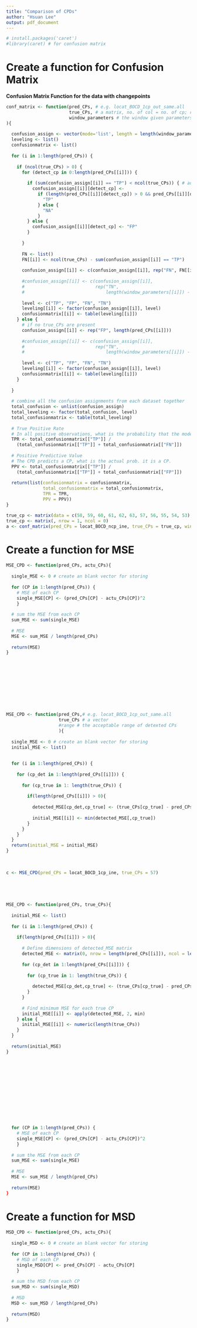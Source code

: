 ```yaml
---
title: "Comparison of CPDs"
author: "Hsuan Lee"
output: pdf_document
---
```

```r
# install.packages('caret')
#library(caret) # for confusion matrix
```

# Create a function for Confusion Matrix

**Confusion Matrix Function for the data with changepoints**
```r
conf_matrix <- function(pred_CPs, # e.g. locat_BOCD_1cp_out_same.all
                        true_CPs, # a matrix, no. of col = no. of cp; row = acceptable detected cp
                        window_parameters # the window given parameters, e.g. fixmw_send_1cp_param
){
  
  confusion_assign <- vector(mode='list', length = length(window_parameters))
  leveling <- list()
  confusionmatrix <- list()
  
  for (i in 1:length(pred_CPs)) {
    
    if (ncol(true_CPs) > 0) {
      for (detect_cp in 0:length(pred_CPs[[i]])) {
        
        if (sum(confusion_assign[[i]] == "TP") < ncol(true_CPs)) { # add restriction here
          confusion_assign[[i]][detect_cp] <- 
            if (length(pred_CPs[[i]][detect_cp]) > 0 && pred_CPs[[i]][detect_cp] %in% true_CPs) {
              "TP"
            } else {
              "NA"
            }
        } else {
          confusion_assign[[i]][detect_cp] <- "FP"
        }
        
      }
      
      FN <- list()
      FN[[i]] <- ncol(true_CPs) - sum(confusion_assign[[i]] == "TP")
      
      confusion_assign[[i]] <- c(confusion_assign[[i]], rep("FN", FN[[i]]))
      
      #confusion_assign[[i]] <- c(confusion_assign[[i]], 
      #                           rep("TN", 
      #                               length(window_parameters[[i]]) - length(confusion_assign[[i]])))
      
      level <- c("TP", "FP", "FN", "TN")
      leveling[[i]] <- factor(confusion_assign[[i]], level)
      confusionmatrix[[i]] <- table(leveling[[i]])
    } else { 
      # if no true_CPs are present
      confusion_assign[[i]] <- rep("FP", length(pred_CPs[[i]]))
      
      #confusion_assign[[i]] <- c(confusion_assign[[i]], 
      #                           rep("TN", 
      #                               length(window_parameters[[i]]) - length(confusion_assign[[i]])))
      
      level <- c("TP", "FP", "FN", "TN")
      leveling[[i]] <- factor(confusion_assign[[i]], level)
      confusionmatrix[[i]] <- table(leveling[[i]])
    }
    
  }
  
  # combine all the confusion assignments from each dataset together
  total_confusion <- unlist(confusion_assign)
  total_leveling <- factor(total_confusion, level)
  total_confusionmatrix <- table(total_leveling)
  
  # True Positive Rate 
  # In all positive observations, what is the probability that the model correctly predicts the true positive
  TPR <- total_confusionmatrix[["TP"]] / 
    (total_confusionmatrix[["TP"]] + total_confusionmatrix[["FN"]])
  
  # Positive Predictive Value
  # The CPD predicts a CP, what is the actual prob. it is a CP.
  PPV <- total_confusionmatrix[["TP"]] /
    (total_confusionmatrix[["TP"]] + total_confusionmatrix[["FP"]])
  
  return(list(confusionmatrix = confusionmatrix,
              total_confusionmatrix = total_confusionmatrix,
              TPR = TPR,
              PPV = PPV))
}
```

```r
true_cp <- matrix(data = c(58, 59, 60, 61, 62, 63, 57, 56, 55, 54, 53), ncol = 1)
true_cp <- matrix(, nrow = 1, ncol = 0)
a <- conf_matrix(pred_CPs = locat_BOCD_ncp_ine, true_CPs = true_cp, window_parameters = fixmw_ine_ncp_param)
```





# Create a function for MSE
```r
MSE_CPD <- function(pred_CPs, actu_CPs){
  
  single_MSE <- 0 # create an blank vector for storing
  
  for (CP in 1:length(pred_CPs)) {
    # MSE of each CP
    single_MSE[CP] <- (pred_CPs[CP] - actu_CPs[CP])^2
    }
  
  # sum the MSE from each CP
  sum_MSE <- sum(single_MSE)
  
  # MSE
  MSE <- sum_MSE / length(pred_CPs)
  
  return(MSE)
}











MSE_CPD <- function(pred_CPs,# e.g. locat_BOCD_1cp_out_same.all
                    true_CPs # a vector
                    #range # the acceptable range of detexted CPs
                    ){
  
  single_MSE <- 0 # create an blank vector for storing
  initial_MSE <- list()
  
  
  for (i in 1:length(pred_CPs)) {
    
    for (cp_det in 1:length(pred_CPs[[i]])) {
      
      for (cp_true in 1: length(true_CPs)) {
        
        if(length(pred_CPs[[i]]) > 0){
          
          detected_MSE[cp_det,cp_true] <- (true_CPs[cp_true] - pred_CPs[[i]][cp_det])^2
          
          initial_MSE[[i]] <- min(detected_MSE[,cp_true])
        }
      }
    }
  }
  return(initial_MSE = initial_MSE)
}
  
  
  
c <- MSE_CPD(pred_CPs = locat_BOCD_1cp_ine, true_CPs = 57)
  
  
  


MSE_CPD <- function(pred_CPs, true_CPs){
  
  initial_MSE <- list()
  
  for (i in 1:length(pred_CPs)) {
    
    if(length(pred_CPs[[i]]) > 0){
      
      # Define dimensions of detected_MSE matrix
      detected_MSE <- matrix(0, nrow = length(pred_CPs[[i]]), ncol = length(true_CPs))
      
      for (cp_det in 1:length(pred_CPs[[i]])) {
        
        for (cp_true in 1: length(true_CPs)) {
          
          detected_MSE[cp_det,cp_true] <- (true_CPs[cp_true] - pred_CPs[[i]][cp_det])^2
        }
      }
      
      # Find minimum MSE for each true CP
      initial_MSE[[i]] <- apply(detected_MSE, 2, min)
    } else {
      initial_MSE[[i]] <- numeric(length(true_CPs))
    }
  }
  
  return(initial_MSE)
}

  
  
  
  
  
  
  
  
  
  
  
  
  for (CP in 1:length(pred_CPs)) {
    # MSE of each CP
    single_MSE[CP] <- (pred_CPs[CP] - actu_CPs[CP])^2
    }
  
  # sum the MSE from each CP
  sum_MSE <- sum(single_MSE)
  
  # MSE
  MSE <- sum_MSE / length(pred_CPs)
  
  return(MSE)
}


```
















# Create a function for MSD
```r
MSD_CPD <- function(pred_CPs, actu_CPs){
  
  single_MSD <- 0 # create an blank vector for storing
  
  for (CP in 1:length(pred_CPs)) {
    # MSD of each CP
    single_MSD[CP] <- pred_CPs[CP] - actu_CPs[CP]
    }
  
  # sum the MSD from each CP
  sum_MSD <- sum(single_MSD)
  
  # MSD
  MSD <- sum_MSD / length(pred_CPs)
  
  return(MSD)
}
```
































